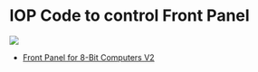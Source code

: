 = IOP Code to control Front Panel =

<img src="http://land-boards.com/blwiki/images/d/d6/FrontPanel02_P527-cropped-720px.jpg"></img>

* [http://land-boards.com/blwiki/index.php?title=Front_Panel_for_8_Bit_Computers_V2 Front Panel for 8-Bit Computers V2]
